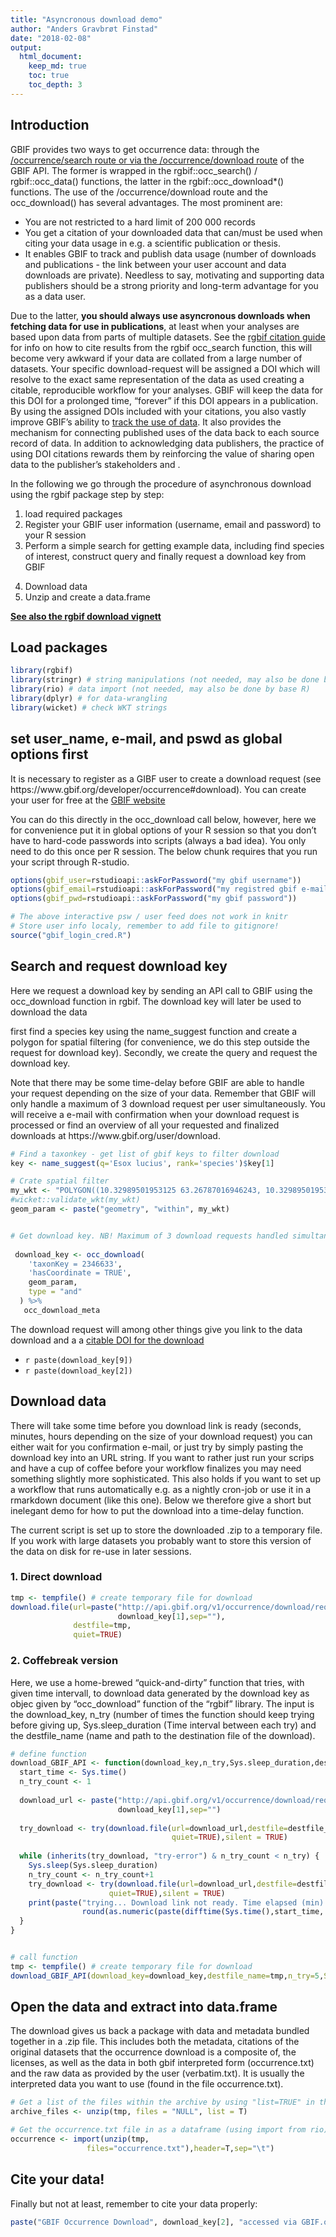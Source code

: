 ```yaml
---
title: "Asyncronous download demo"
author: "Anders Gravbrøt Finstad"
date: "2018-02-08"
output:
  html_document:
    keep_md: true
    toc: true
    toc_depth: 3
---
```

## Introduction
GBIF provides two ways to get occurrence data: through the [/occurrence/search route or via the /occurrence/download route](https://www.gbif.org/developer/occurrence) of the GBIF API. The former is wrapped in the rgbif::occ_search() / rgbif::occ_data() functions, the latter in the rgbif::occ_download*() functions. The use of the /occurrence/download route and the occ_download() has several advantages. The most prominent are: 

* You are not restricted to a hard limit of 200 000 records
* You get a citation of your downloaded data that can/must be used when citing your data usage in e.g. a scientific publication or thesis. 
* It enables GBIF to track and publish data usage (number of downloads and publications - the link between your user account and data downloads are private). Needless to say, motivating and supporting data publishers should be a strong priority and long-term advantage for you as a data user. 

Due to the latter, **you should always use asyncronous downloads when fetching data for use in publications**, at least when your analyses are based upon data from parts of multiple datasets. See the [rgbif citation guide](https://www.gbif.org/tool/81747/rgbif) for info on how to cite results from the rgbif occ_search function, this will become very awkward if your data are collated from a large number of datasets.  Your specific download-request will be assigned a DOI which will resolve to the exact same representation of the data as used creating a citable, reproducible workflow for your analyses. GBIF will keep the data for this DOI for a prolonged time, "forever" if this DOI appears in a publication. By using the assigned DOIs included with your citations, you also vastly improve GBIF’s ability to [track the use of data](https://www.gbif.org/literature-tracking). It also provides the mechanism for connecting published uses of the data back to each source record of data. In addition to acknowledging data publishers, the practice of using DOI citations rewards them by reinforcing the value of sharing open data to the publisher’s stakeholders and .

In the following we go through the procedure of asynchronous download using the rgbif package step by step: 

1. load required packages
2. Register your GBIF user information (username, email and password) to your R session
3. Perform a simple search for getting example data, including find species of interest, construct query and finally request a download key from GBIF
4) Download data
5) Unzip and create a data.frame 

**[See also the rgbif download vignett](https://github.com/ropensci/rgbif/blob/master/vignettes/downloads.Rmd)**

## Load packages

```r
library(rgbif)
library(stringr) # string manipulations (not needed, may also be done by base R)
library(rio) # data import (not needed, may also be done by base R)
library(dplyr) # for data-wrangling
library(wicket) # check WKT strings

```

## set user_name, e-mail, and pswd as global options first
It is necessary to register as a GIBF user to create a download request (see https://www.gbif.org/developer/occurrence#download). You can create your user for free at the [GBIF website](https://www.gbif.org)

You can do this directly in the occ_download call below, however, here we for convenience put it in global options of your R session so that you don't have to hard-code passwords into scripts (always a bad idea). You only need to do this once per R session. The below chunk requires that you run your script through R-studio. 

```r
options(gbif_user=rstudioapi::askForPassword("my gbif username"))
options(gbif_email=rstudioapi::askForPassword("my registred gbif e-mail"))
options(gbif_pwd=rstudioapi::askForPassword("my gbif password"))
```

```r
# The above interactive psw / user feed does not work in knitr
# Store user info localy, remember to add file to gitignore! 
source("gbif_login_cred.R")
```

## Search and request download key
Here we request a download key by sending an API call to GBIF using the occ_download function in rgbif. The download key will later be used to download the data

first find a species key using the name_suggest function and create a polygon for spatial filtering (for convenience, we do this step outside the request for download key). Secondly, we create the query and request the download key.

Note that there may be some time-delay before GBIF are able to handle your request depending on the size of your data. Remember that GBIF will only handle a maximum of 3 download request per user simultaneously. You will receive a e-mail with confirmation when your download request is processed or find an overview of all your requested and finalized downloads at https://www.gbif.org/user/download. 

```r

# Find a taxonkey - get list of gbif keys to filter download
key <- name_suggest(q='Esox lucius', rank='species')$key[1] 

# Crate spatial filter
my_wkt <- "POLYGON((10.32989501953125 63.26787016946243, 10.32989501953125 63.455051146616825, 10.8819580078125 63.455051146616825, 10.8819580078125 63.26787016946243, 10.32989501953125 63.26787016946243))" 
#wicket::validate_wkt(my_wkt)
geom_param <- paste("geometry", "within", my_wkt)


# Get download key. NB! Maximum of 3 download requests handled simultaneously
 
 download_key <- occ_download(
    'taxonKey = 2346633',
    'hasCoordinate = TRUE',
    geom_param,
    type = "and"
  ) %>% 
   occ_download_meta
```

The download request will among other things give you link to the data download and a a [citable DOI for the download](https://www.gbif.org/citation-guidelines)

* `r paste(download_key[9])`
* `r paste(download_key[2])`

## Download data 
There will take some time before you download link is ready (seconds, minutes, hours depending on the size of your download request) you can either wait for you confirmation e-mail, or just try by simply pasting the download key into an URL string. If you want to rather just run your scrips and have a cup of coffee before your workflow finalizes you may need something slightly more sophisticated. This also holds if you want to set up a workflow that runs automatically e.g. as a nightly cron-job or use it in a rmarkdown document (like this one). Below we therefore give a short but inelegant demo for how to put the download into a time-delay function. 

The current script is set up to store the downloaded .zip to a temporary file. If you work with large datasets you probably want to store this version of the data on disk for re-use in later sessions.  

### 1. Direct download 

```r
tmp <- tempfile() # create temporary file for download
download.file(url=paste("http://api.gbif.org/v1/occurrence/download/request/",
                        download_key[1],sep=""),
              destfile=tmp,
              quiet=TRUE)
```

### 2. Coffebreak version
Here, we use a home-brewed "quick-and-dirty" function that tries, with given time intervall, to download data generated by the download key as objec given by "occ_download" function of the "rgbif" library. The input is the download_key, n_try (number of times the function should keep trying before giving up, Sys.sleep_duration (Time interval between each try) and the destfile_name (name and path to the destination file of the download).

```r
# define function
download_GBIF_API <- function(download_key,n_try,Sys.sleep_duration,destfile_name){
  start_time <- Sys.time()
  n_try_count <- 1
  
  download_url <- paste("http://api.gbif.org/v1/occurrence/download/request/",
                        download_key[1],sep="")
  
  try_download <- try(download.file(url=download_url,destfile=destfile_name,
                                    quiet=TRUE),silent = TRUE)
  
  while (inherits(try_download, "try-error") & n_try_count < n_try) {   
    Sys.sleep(Sys.sleep_duration)
    n_try_count <- n_try_count+1
    try_download <- try(download.file(url=download_url,destfile=destfile_name,
                      quiet=TRUE),silent = TRUE)
    print(paste("trying... Download link not ready. Time elapsed (min):",
                round(as.numeric(paste(difftime(Sys.time(),start_time, units = "mins"))),2)))
  }
}


# call function
tmp <- tempfile() # create temporary file for download
download_GBIF_API(download_key=download_key,destfile_name=tmp,n_try=5,Sys.sleep_duration=30)

```


## Open the data and extract into data.frame 
The download gives us back a package with data and metadata bundled together in a .zip file. This includes both the metadata, citations of the original datasets that the occurrence download is a composite of, the licenses, as well as the data in both gbif interpreted form (occurrence.txt) and the raw data as provided by the user (verbatim.txt). It is usually the interpreted data you want to use (found in the file occurrence.txt). 

```r
# Get a list of the files within the archive by using "list=TRUE" in the unzip function.
archive_files <- unzip(tmp, files = "NULL", list = T) 

# Get the occurrence.txt file in as a dataframe (using import from rio)
occurrence <- import(unzip(tmp,
                 files="occurrence.txt"),header=T,sep="\t")
```

## Cite your data! 
Finally but not at least, remember to cite your data properly:

```r
paste("GBIF Occurrence Download", download_key[2], "accessed via GBIF.org on", Sys.Date())
```
